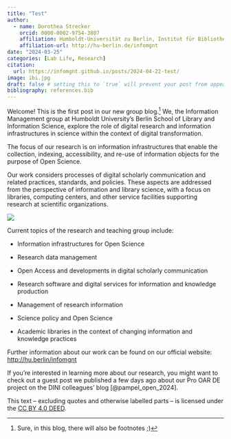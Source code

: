 ```yaml
---
title: "Test"
author:
  - name: Dorothea Strecker
    orcid: 0000-0002-9754-3807
    affiliation: Humboldt-Universität zu Berlin, Institut für Bibliotheks- und Informationswissenschaft (IBI)
    affiliation-url: http://hu-berlin.de/infomgnt
date: "2024-03-25"
categories: [Lab Life, Research]
citation: 
  url: https://infomgnt.github.io/posts/2024-04-22-test/ 
image: ibi.jpg
draft: false # setting this to `true` will prevent your post from appearing on your listing page until you're ready!
bibliography: references.bib
---
```


Welcome! This is the first post in our new group blog.[^1] We, the Information Management group at Humboldt University's Berlin School of Library and Information Science, explore the role of digital research and information infrastructures in science within the context of digital transformation.

[^1]: Sure, in this blog, there will also be footnotes ;)

The focus of our research is on information infrastructures that enable the collection, indexing, accessibility, and re-use of information objects for the purpose of Open Science.

Our work considers processes of digital scholarly communication and related practices, standards, and policies. These aspects are addressed from the perspective of information and library science, with a focus on libraries, computing centers, and other service facilities supporting research at scientific organizations.

![](ibi.jpg)

Current topics of the research and teaching group include:

-   Information infrastructures for Open Science

-   Research data management

-   Open Access and developments in digital scholarly communication

-   Research software and digital services for information and knowledge production

-   Management of research information

-   Science policy and Open Science

-   Academic libraries in the context of changing information and knowledge practices

Further information about our work can be found on our official website: <http://hu.berlin/infomgnt>

If you're interested in learning more about our research, you might want to check out a guest post we published a few days ago about our Pro OAR DE project on the DINI colleagues' blog [@pampel_open_2024].

This text – excluding quotes and otherwise labelled parts – is licensed under the [CC BY 4.0 DEED](https://creativecommons.org/licenses/by/4.0/deed.de).
